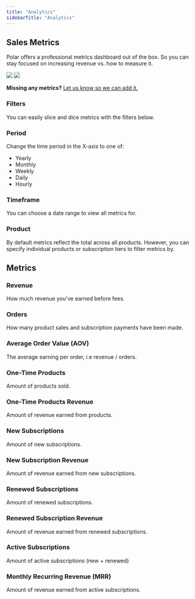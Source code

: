 ```yaml
---
title: "Analytics"
sidebarTitle: "Analytics"
---
```


Sales Metrics
--------------------

Polar offers a professional metrics dashboard out of the box. So you can stay focused on increasing revenue vs. how to measure it.

<img className="block dark:hidden" src="/assets/features/analytics/overview.light.png" />
<img className="hidden dark:block" src="/assets/features/analytics/overview.dark.png" />

**Missing any metrics?** [Let us know so we can add it.](https://github.com/orgs/polarsource/discussions/categories/feature-requests)

### Filters

You can easily slice and dice metrics with the filters below.

### Period

Change the time period in the X-axis to one of:

* Yearly
* Monthly
* Weekly
* Daily
* Hourly

### Timeframe

You can choose a date range to view all metrics for.

### Product

By default metrics reflect the total across all products. However, you can specify individual products or subscription tiers to filter metrics by.

Metrics
--------------

### Revenue

How much revenue you've earned before fees.

### Orders

How many product sales and subscription payments have been made.

### Average Order Value (AOV)

The average earning per order, i.e revenue / orders.

### One-Time Products

Amount of products sold.

### One-Time Products Revenue

Amount of revenue earned from products.

### New Subscriptions

Amount of new subscriptions.

### New Subscription Revenue

Amount of revenue earned from new subscriptions.

### Renewed Subscriptions

Amount of renewed subscriptions.

### Renewed Subscription Revenue

Amount of revenue earned from renewed subscriptions.

### Active Subscriptions

Amount of active subscriptions (new + renewed)

### Monthly Recurring Revenue (MRR)

Amount of revenue earned from active subscriptions.

